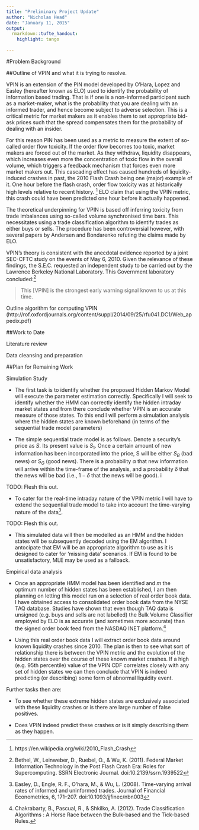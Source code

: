 ```yaml
---
title: "Preliminary Project Update"
author: "Nicholas Head"
date: "January 11, 2015"
output: 
  rmarkdown::tufte_handout:
    highlight: tango

---
```


#Problem Background

##Outline of VPIN and what it is trying to resolve. 

VPIN is an extension of the PIN model developed by O'Hara, Lopez and Easley (hereafter known as ELO)  used to identify the probability of information based trading. That is if one is a non-informed participant such as a market-maker, what is the probability that you are dealing with an informed trader, and hence become subject to adverse selection. This is a critical metric for market makers as it enables them to set appropriate bid-ask prices such that the spread compensates them for the probability of dealing with an insider.

For this reason PIN has been used as a metric to measure the extent of so-called order flow toxicity. If the order flow becomes too toxic, market makers are forced out of the market. As they withdraw, liquidity disappears, which increases even more the concentration of toxic flow in the overall volume, which triggers a feedback mechanism that forces even more market makers out. This cascading effect has caused hundreds of liquidity-induced crashes in past, the 2010 Flash Crash being one (major) example of it. One hour before the flash crash, order flow toxicity was at historically high levels relative to recent history. [^2010flashcrash] ELO claim that using the VPIN metric, this crash could have been predicted one hour before it actually happened.

The theoretical underpinning for VPIN is based off inferring toxicity from trade imbalances using so-called volume synchronised time bars. This  necessitates using a trade classification algorithm to identify trades as either buys or sells. The procedure has been controversial however, with several papers by Andersen and Bondarenko refuting the claims made by ELO. 

VPIN's theory is consistent with the anecdotal evidence reported by a joint SEC-CFTC study on the events of May 6, 2010. Given the relevance of these findings, the S.E.C. requested an independent study to be carried out by the Lawrence Berkeley National Laboratory. This Government laboratory concluded:[^Leinweber]

>This [VPIN] is the strongest early warning signal known to us at this time.

Outline algorithm for computing VPIN (http://rof.oxfordjournals.org/content/suppl/2014/09/25/rfu041.DC1/Web_appedix.pdf) 

##Work to Date

Literature review

Data cleansing and preparation

##Plan for Remaining Work

Simulation Study

- The first task is to identify whether the proposed Hidden Markov Model will execute the parameter estimation correctly. Specifically I will seek to identify whether the HMM can correctly identify the hidden intraday market states and from there conclude whether VPIN is an accurate measure of those states. To this end I will perform a simulation analysis where the hidden states are known beforehand (in terms of the sequential trade model parameters)

- The simple sequential trade model is as follows. Denote a security's price as $S$. Its present value is $S_1$. Once a certain amount of new information has been incorporated into the price, S will be either $S_B$ (bad news) or $S_G$ (good news). There is a probability $\alpha$ that new information will arrive within the time-frame of the analysis, and a probability $\delta$ that the news will be bad  (i.e., $1 - \delta$ that the news will be good).  i

TODO: Flesh this out.

- To cater for the real-time intraday nature of the VPIN metric I will have to extend the sequential trade model to take into account the time-varying nature of the data[^timevarying]. 

TODO: Flesh this out.

- This simulated data will then be modelled as an HMM and the hidden states will be subsequently decoded using the EM algorithm. I antocipate that EM will be an appropriate algorithm to use as it is designed to cater for 'missing data' scenarios. If EM is found to be unsatisfactory, MLE may be used as a fallback.


Empirical data analysis

- Once an appropriate HMM model has been identified and $m$ the optimum number of hidden states has been established, I am then planning on letting this model run on a selection of real order book data. I have obtained access to consolidated order book data from the NYSE TAQ database. Studies have shown that even though TAQ data is unsigned (e.g. buys and sells are not labelled) the Bulk Volume Classifier employed by ELO is as accurate (and sometimes more accurate) than the signed order book feed from the NASDAQ INET platform.[^tradeclassifiction]

- Using this real order book data I will extract order book data around known liquidity crashes since 2010. The plan is then to see what sort of relationship there is between the VPIN metric and the evolution of the hidden states over the course of these known market crashes. If a high (e.g. 95th percentile) value of the VPIN CDF correlates closely with any set of hidden states we can then conclude that VPIN is indeed predicting (or describing) some form of abnormal liquidity event. 

Further tasks then are: 

- To see whether these extreme hidden states are exclusively associated with these liquidity crashes or is there are large number of false positives.   

- Does VPIN indeed predict these crashes or is it simply describing them as they happen.

[^2010flashcrash]: https://en.wikipedia.org/wiki/2010_Flash_Crash

[^Leinweber]: Bethel, W., Leinweber, D., Ruebel, O., & Wu, K. (2011). Federal Market Information Technology in the Post Flash Crash Era: Roles for Supercomputing. SSRN Electronic Journal. doi:10.2139/ssrn.1939522

[^timevarying]: Easley, D., Engle, R. F., O’hara, M., & Wu, L. (2008). Time-varying arrival rates of informed and uninformed trades. Journal of Financial Econometrics, 6, 171–207. doi:10.1093/jjfinec/nbn003

[^tradeclassifiction]: Chakrabarty, B., Pascual, R., & Shkilko, A. (2012). Trade Classification Algorithms : A Horse Race between the Bulk-based and the Tick-based Rules.